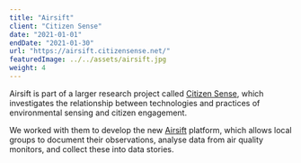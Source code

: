 ```yaml
---
title: "Airsift"
client: "Citizen Sense"
date: "2021-01-01"
endDate: "2021-01-30"
url: "https://airsift.citizensense.net/"
featuredImage: ../../assets/airsift.jpg
weight: 4
---
```


Airsift is part of a larger research project called [Citizen Sense](https://citizensense.net/), which investigates the relationship between technologies and practices of environmental sensing and citizen engagement.

We worked with them to develop the new [Airsift](http://airsift.citizensense.net/) platform, which allows local groups to document their observations, analyse data from air quality monitors, and collect these into data stories.
